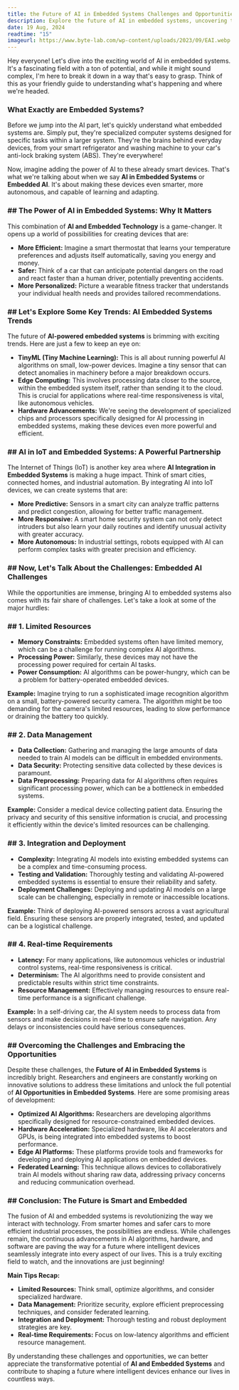 ```yaml
---
title: the Future of AI in Embedded Systems Challenges and Opportunities
description: Explore the future of AI in embedded systems, uncovering the challenges and opportunities that shape the next generation of intelligent devices
date: 19 Aug, 2024
readtime: "15"
imageurl: https://www.byte-lab.com/wp-content/uploads/2023/09/EAI.webp
---
```


Hey everyone! Let's dive into the exciting world of AI in embedded systems.  It's a fascinating field with a ton of potential, and while it might sound complex, I'm here to break it down in a way that's easy to grasp.  Think of this as your friendly guide to understanding what's happening and where we're headed.

### What Exactly are Embedded Systems?

Before we jump into the AI part, let's quickly understand what embedded systems are.  Simply put, they're specialized computer systems designed for specific tasks within a larger system.  They're the brains behind everyday devices, from your smart refrigerator and washing machine to your car's anti-lock braking system (ABS).  They're everywhere!

Now, imagine adding the power of AI to these already smart devices. That's what we're talking about when we say **AI in Embedded Systems** or **Embedded AI**. It's about making these devices even smarter, more autonomous, and capable of learning and adapting.

### ## The Power of AI in Embedded Systems: Why It Matters

This combination of **AI and Embedded Technology** is a game-changer.  It opens up a world of possibilities for creating devices that are:

* **More Efficient:** Imagine a smart thermostat that learns your temperature preferences and adjusts itself automatically, saving you energy and money.
* **Safer:** Think of a car that can anticipate potential dangers on the road and react faster than a human driver, potentially preventing accidents.
* **More Personalized:** Picture a wearable fitness tracker that understands your individual health needs and provides tailored recommendations.

### ##  Let's Explore Some Key Trends:  AI Embedded Systems Trends

The future of **AI-powered embedded systems** is brimming with exciting trends. Here are just a few to keep an eye on:

* **TinyML (Tiny Machine Learning):**  This is all about running powerful AI algorithms on small, low-power devices. Imagine a tiny sensor that can detect anomalies in machinery before a major breakdown occurs.
* **Edge Computing:** This involves processing data closer to the source, within the embedded system itself, rather than sending it to the cloud. This is crucial for applications where real-time responsiveness is vital, like autonomous vehicles.
* **Hardware Advancements:**  We're seeing the development of specialized chips and processors specifically designed for AI processing in embedded systems, making these devices even more powerful and efficient.

### ## AI in IoT and Embedded Systems: A Powerful Partnership

The Internet of Things (IoT) is another key area where **AI Integration in Embedded Systems** is making a huge impact. Think of smart cities, connected homes, and industrial automation.  By integrating AI into IoT devices, we can create systems that are:

* **More Predictive:**  Sensors in a smart city can analyze traffic patterns and predict congestion, allowing for better traffic management.
* **More Responsive:** A smart home security system can not only detect intruders but also learn your daily routines and identify unusual activity with greater accuracy.
* **More Autonomous:**  In industrial settings, robots equipped with AI can perform complex tasks with greater precision and efficiency.

### ## Now, Let's Talk About the Challenges: Embedded AI Challenges

While the opportunities are immense, bringing AI to embedded systems also comes with its fair share of challenges. Let's take a look at some of the major hurdles:

###  ## 1. Limited Resources

* **Memory Constraints:** Embedded systems often have limited memory, which can be a challenge for running complex AI algorithms.
* **Processing Power:** Similarly, these devices may not have the processing power required for certain AI tasks.
* **Power Consumption:** AI algorithms can be power-hungry, which can be a problem for battery-operated embedded devices.

**Example:** Imagine trying to run a sophisticated image recognition algorithm on a small, battery-powered security camera. The algorithm might be too demanding for the camera's limited resources, leading to slow performance or draining the battery too quickly.

### ## 2. Data Management

* **Data Collection:** Gathering and managing the large amounts of data needed to train AI models can be difficult in embedded environments.
* **Data Security:** Protecting sensitive data collected by these devices is paramount.
* **Data Preprocessing:** Preparing data for AI algorithms often requires significant processing power, which can be a bottleneck in embedded systems.

**Example:** Consider a medical device collecting patient data. Ensuring the privacy and security of this sensitive information is crucial, and processing it efficiently within the device's limited resources can be challenging.

### ## 3. Integration and Deployment

* **Complexity:** Integrating AI models into existing embedded systems can be a complex and time-consuming process.
* **Testing and Validation:** Thoroughly testing and validating AI-powered embedded systems is essential to ensure their reliability and safety.
* **Deployment Challenges:** Deploying and updating AI models on a large scale can be challenging, especially in remote or inaccessible locations.

**Example:**  Think of deploying AI-powered sensors across a vast agricultural field. Ensuring these sensors are properly integrated, tested, and updated can be a logistical challenge.

### ## 4. Real-time Requirements

* **Latency:** For many applications, like autonomous vehicles or industrial control systems, real-time responsiveness is critical.
* **Determinism:** The AI algorithms need to provide consistent and predictable results within strict time constraints.
* **Resource Management:** Effectively managing resources to ensure real-time performance is a significant challenge.

**Example:** In a self-driving car, the AI system needs to process data from sensors and make decisions in real-time to ensure safe navigation. Any delays or inconsistencies could have serious consequences.

### ## Overcoming the Challenges and Embracing the Opportunities

Despite these challenges, the **Future of AI in Embedded Systems** is incredibly bright.  Researchers and engineers are constantly working on innovative solutions to address these limitations and unlock the full potential of **AI Opportunities in Embedded Systems**.  Here are some promising areas of development:

* **Optimized AI Algorithms:** Researchers are developing algorithms specifically designed for resource-constrained embedded devices.
* **Hardware Acceleration:** Specialized hardware, like AI accelerators and GPUs, is being integrated into embedded systems to boost performance.
* **Edge AI Platforms:** These platforms provide tools and frameworks for developing and deploying AI applications on embedded devices.
* **Federated Learning:** This technique allows devices to collaboratively train AI models without sharing raw data, addressing privacy concerns and reducing communication overhead.

### ## Conclusion: The Future is Smart and Embedded

The fusion of AI and embedded systems is revolutionizing the way we interact with technology. From smarter homes and safer cars to more efficient industrial processes, the possibilities are endless.  While challenges remain, the continuous advancements in AI algorithms, hardware, and software are paving the way for a future where intelligent devices seamlessly integrate into every aspect of our lives.  This is a truly exciting field to watch, and the innovations are just beginning!

**Main Tips Recap:**

* **Limited Resources:**  Think small, optimize algorithms, and consider specialized hardware.
* **Data Management:** Prioritize security, explore efficient preprocessing techniques, and consider federated learning.
* **Integration and Deployment:** Thorough testing and robust deployment strategies are key.
* **Real-time Requirements:** Focus on low-latency algorithms and efficient resource management.

By understanding these challenges and opportunities, we can better appreciate the transformative potential of **AI and Embedded Systems** and contribute to shaping a future where intelligent devices enhance our lives in countless ways.